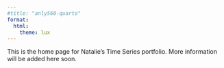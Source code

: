 ```yaml
---
#title: "anly560-quarto"
format: 
  html:
    theme: lux
---
```


This is the home page for Natalie's Time Series portfolio. More information will be added here soon. 
